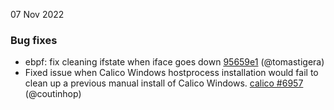 
07 Nov 2022

### Bug fixes

- ebpf: fix cleaning ifstate when iface goes down [95659e1](https://github.com/projectcalico/calico/commit/95659e1167b49a24adb60abc79f279935f7d82cc) (@tomastigera)
- Fixed issue when Calico Windows hostprocess installation would fail to clean up a previous manual install of Calico Windows. [calico #6957](https://github.com/projectcalico/calico/pull/6957) (@coutinhop)
